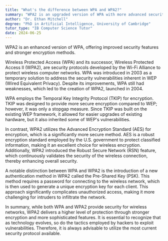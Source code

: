```yaml
---
title: "What's the difference between WPA and WPA2?"
summary: "WPA2 is an upgraded version of WPA with more advanced security features and stronger encryption."
author: "Dr. Ethan Mitchell"
degree: "PhD in Artificial Intelligence, University of Cambridge"
tutor_type: "IB Computer Science Tutor"
date: 2024-06-25
---
```


WPA2 is an enhanced version of WPA, offering improved security features and stronger encryption methods.

Wireless Protected Access (WPA) and its successor, Wireless Protected Access II (WPA2), are security protocols developed by the Wi-Fi Alliance to protect wireless computer networks. WPA was introduced in $2003$ as a temporary solution to address the security vulnerabilities inherent in WEP (Wired Equivalent Privacy). Despite its improvements, WPA still had weaknesses, which led to the creation of WPA2, launched in $2004$.

WPA employs the Temporal Key Integrity Protocol (TKIP) for encryption. TKIP was designed to provide more secure encryption compared to WEP; however, it was only a stopgap measure. Since TKIP was built on the existing WEP framework, it allowed for easier upgrades of existing hardware, but it also inherited some of WEP's vulnerabilities.

In contrast, WPA2 utilizes the Advanced Encryption Standard (AES) for encryption, which is a significantly more secure method. AES is a robust encryption standard employed by the U.S. government to protect classified information, making it an excellent choice for wireless encryption. Additionally, WPA2 introduced the Robust Secure Network (RSN) feature, which continuously validates the security of the wireless connection, thereby enhancing overall security.

A notable distinction between WPA and WPA2 is the introduction of a new authentication method in WPA2 called the Pre-Shared Key (PSK). This method requires a password for connecting to the wireless network, which is then used to generate a unique encryption key for each client. This approach significantly complicates unauthorized access, making it more challenging for intruders to infiltrate the network.

In summary, while both WPA and WPA2 provide security for wireless networks, WPA2 delivers a higher level of protection through stronger encryption and more sophisticated features. It is essential to recognize that as technology evolves, so do the tactics employed by hackers to exploit vulnerabilities. Therefore, it is always advisable to utilize the most current security protocol available.
    